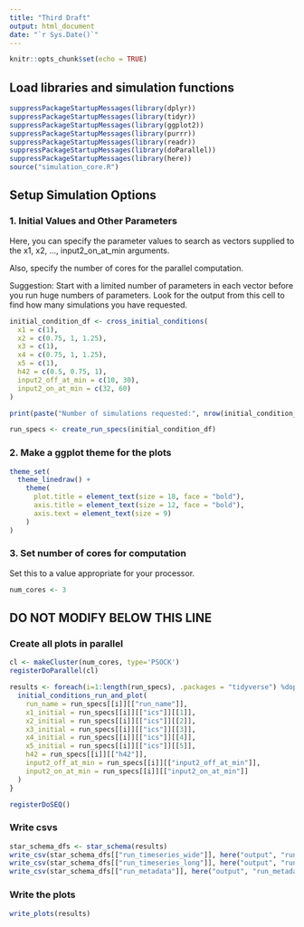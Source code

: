 ```yaml
---
title: "Third Draft"
output: html_document
date: "`r Sys.Date()`"
---
```


```r
knitr::opts_chunk$set(echo = TRUE)
```

## Load libraries and simulation functions

```r
suppressPackageStartupMessages(library(dplyr))
suppressPackageStartupMessages(library(tidyr))
suppressPackageStartupMessages(library(ggplot2))
suppressPackageStartupMessages(library(purrr))
suppressPackageStartupMessages(library(readr))
suppressPackageStartupMessages(library(doParallel))
suppressPackageStartupMessages(library(here))
source("simulation_core.R")
```

## Setup Simulation Options

### 1. Initial Values and Other Parameters

Here, you can specify the parameter values to search as vectors supplied to the x1, x2, ..., input2_on_at_min arguments.

Also, specify the number of cores for the parallel computation.

Suggestion: Start with a limited number of parameters in each vector before you run huge numbers of parameters. Look for the output from this cell to find how many simulations you have requested.

```r
initial_condition_df <- cross_initial_conditions(
  x1 = c(1),
  x2 = c(0.75, 1, 1.25),
  x3 = c(1),
  x4 = c(0.75, 1, 1.25),
  x5 = c(1),
  h42 = c(0.5, 0.75, 1),
  input2_off_at_min = c(10, 30),
  input2_on_at_min = c(32, 60)
)

print(paste("Number of simulations requested:", nrow(initial_condition_df), sep = " "))

run_specs <- create_run_specs(initial_condition_df)
```

### 2. Make a ggplot theme for the plots

```r
theme_set(
  theme_linedraw() +
    theme(
      plot.title = element_text(size = 18, face = "bold"),
      axis.title = element_text(size = 12, face = "bold"),
      axis.text = element_text(size = 9)
    )
)
```

### 3. Set number of cores for computation

Set this to a value appropriate for your processor.

```r
num_cores <- 3
```

## DO NOT MODIFY BELOW THIS LINE

### Create all plots in parallel

```r
cl <- makeCluster(num_cores, type='PSOCK')
registerDoParallel(cl)

results <- foreach(i=1:length(run_specs), .packages = "tidyverse") %dopar% {
  initial_conditions_run_and_plot(
    run_name = run_specs[[i]][["run_name"]],
    x1_initial = run_specs[[i]][["ics"]][[1]],
    x2_initial = run_specs[[i]][["ics"]][[2]],
    x3_initial = run_specs[[i]][["ics"]][[3]],
    x4_initial = run_specs[[i]][["ics"]][[4]],
    x5_initial = run_specs[[i]][["ics"]][[5]],
    h42 = run_specs[[i]][["h42"]],
    input2_off_at_min = run_specs[[i]][["input2_off_at_min"]],
    input2_on_at_min = run_specs[[i]][["input2_on_at_min"]]
  )
}

registerDoSEQ()
```

### Write csvs

```r
star_schema_dfs <- star_schema(results)
write_csv(star_schema_dfs[["run_timeseries_wide"]], here("output", "run_timeseries_wide.csv"), col_names = TRUE, na = "")
write_csv(star_schema_dfs[["run_timeseries_long"]], here("output", "run_timeseries_long.csv"), col_names = TRUE, na = "")
write_csv(star_schema_dfs[["run_metadata"]], here("output", "run_metadata.csv"), col_names = TRUE, na = "")
```

### Write the plots

```r
write_plots(results)
```

